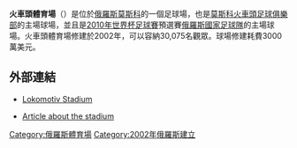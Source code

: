 {{Infobox stadium
| stadium_name      = Lokomotiv Central Stadium<ref>http://www.fclm.ru/en/club/stadium</ref>
| nickname          = Lokomotiv Stadium
| image             = [[File:Lokomotiv_Stadium.jpg|280px]]
| location          = [[俄羅斯|俄羅斯]][[莫斯科|莫斯科]]
| coordinates       = {{coord|55|48|13|N|37|44|28|E|type:landmark|display=it}}
| broke_ground      = 2000
| opened            = 2002 (1935)
| closed            = 
| demolished        = 
| owner             = [[俄羅斯鐵路|俄羅斯鐵路]]
| operator          = [[莫斯科火車頭足球俱樂部|莫斯科火車頭足球俱樂部]]
| surface           = 草地
| construction_cost = 3000萬美元
| architect         = Dmitry Bush
| former_names      = Stalinets
| tenants           = [[莫斯科火車頭足球俱樂部|莫斯科火車頭足球俱樂部]]<br>俄羅斯橄欖球聯盟
| seating_capacity  = 28,800
| events            = 
}}
'''火車頭體育場'''（{{lang-ru|«Локомотив»}}）是位於[[俄羅斯|俄羅斯]][[莫斯科|莫斯科]]的一個足球場，也是[[莫斯科火車頭足球俱樂部|莫斯科火車頭足球俱樂部]]的主場球場，並且是[[2010年世界杯足球賽|2010年世界杯足球賽]]預選賽[[俄羅斯國家足球隊|俄羅斯國家足球隊]]的主場球場。火車頭體育場修建於2002年，可以容納30,075名觀眾。球場修建耗費3000萬美元。

==外部連結==
{{commons category|Lokomotiv Stadium (Moscow)}}
*[http://www.fclm.ru/en/club/stadium/ Lokomotiv Stadium]{{Wayback|url=http://www.fclm.ru/en/club/stadium/ |date=20120317012456 }}
*{{Ru icon}} [http://www.unitedsouth.ru/readarticle.php?article_id=14 Article about the stadium]{{Wayback|url=http://www.unitedsouth.ru/readarticle.php?article_id=14 |date=20160406002558 }}

[[Category:俄羅斯體育場|Category:俄羅斯體育場]]
[[Category:2002年俄羅斯建立|Category:2002年俄羅斯建立]]